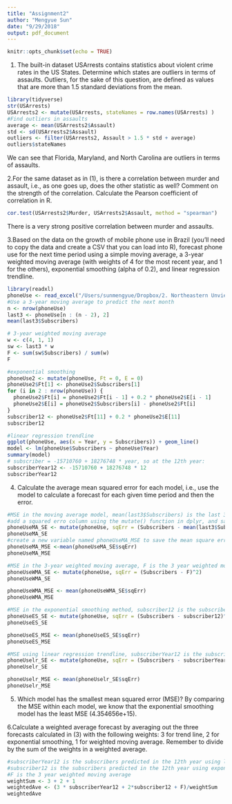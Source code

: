 ```yaml
---
title: "Assignment2"
author: "Mengyue Sun"
date: "9/29/2018"
output: pdf_document
---
```


```r
knitr::opts_chunk$set(echo = TRUE)
```
1. The built-in dataset USArrests contains statistics about violent crime rates in the US States. Determine which states are outliers in terms of assaults. Outliers, for the sake of this question, are defined as values that are more than 1.5 standard deviations from the mean.

```r
library(tidyverse)
str(USArrests)
USArrests2 <- mutate(USArrests, stateNames = row.names(USArrests) )
#Find outliers in assaults
average <- mean(USArrests2$Assault)
std <- sd(USArrests2$Assault)
outliers <- filter(USArrests2, Assault > 1.5 * std + average)
outliers$stateNames
```
We can see that Florida, Maryland, and North Carolina are outliers in terms of assaults.

2.For the same dataset as in (1), is there a correlation between murder and assault, i.e., as one goes up, does the other statistic as well? Comment on the strength of the correlation. Calculate the Pearson coefficient of correlation in R.
```r
cor.test(USArrests2$Murder, USArrests2$Assault, method = "spearman")
```
There is a very strong positive correlation between murder and assaults.

3.Based on the data on the growth of mobile phone use in Brazil (you'll need to copy the data and create a CSV that you can load into R), forecast phone use for the next time period using a simple moving average, a 3-year weighted moving average (with weights of 4 for the most recent year, and 1 for the others), exponential smoothing (alpha of 0.2), and linear regression trendline.
```r
library(readxl)
phoneUse <- read_excel("/Users/sunmengyue/Dropbox/2. Northeastern Unviersity/Fall2018/DA 5030 DataMining and Machine Learning/Week3/Brazildata.xlsx")
#Use a 3-year moving average to predict the next month
n <- nrow(phoneUse)
last3 <- phoneUse[n : (n - 2), 2]
mean(last3$Subscribers)

# 3-year weighted moving average
w <- c(4, 1, 1)
sw <- last3 * w
F <- sum(sw$Subscribers) / sum(w)
F

#exponential smoothing
phoneUse2 <- mutate(phoneUse, Ft = 0, E = 0)
phoneUse2$Ft[1] <- phoneUse2$Subscribers[1]
for (i in 2 : nrow(phoneUse)) {
  phoneUse2$Ft[i] = phoneUse2$Ft[i - 1] + 0.2 * phoneUse2$E[i - 1]
  phoneUse2$E[i] = phoneUse2$Subscribers[i] - phoneUse2$Ft[i]
}
subscriber12 <- phoneUse2$Ft[11] + 0.2 * phoneUse2$E[11]
subscriber12

#linear regression trendline
ggplot(phoneUse, aes(x = Year, y = Subscribers)) + geom_line()
model <- lm(phoneUse$Subscribers ~ phoneUse$Year)
summary(model)
# subscriber = -15710760 + 18276748 * year, so at the 12th year:
subscriberYear12 <- -15710760 + 18276748 * 12
subscriberYear12
```

4. Calculate the average mean squared error for each model, i.e., use the model to calculate a forecast for each given time period and then the error.
```r
#MSE in the moving average model, mean(last3$Subscribers) is the last 3 year moving average
#add a squared erro column using the mutate() function in dplyr, and save it to the phoneUseMA_SE table
phoneUseMA_SE <- mutate(phoneUse, sqErr = (Subscribers - mean(last3$Subscribers))^2)
phoneUseMA_SE
#create a new variable named phoneUseMA_MSE to save the mean square error
phoneUseMA_MSE <-mean(phoneUseMA_SE$sqErr) 
phoneUseMA_MSE

#MSE in the 3-year weighted moving average, F is the 3 year weighted moving average
phoneUseWMA_SE <- mutate(phoneUse, sqErr = (Subscribers - F)^2)
phoneUseWMA_SE

phoneUseWMA_MSE <- mean(phoneUseWMA_SE$sqErr)
phoneUseWMA_MSE

#MSE in the exponential smoothing method, subscriber12 is the subscribers predicted in the 12th year using exponential smoothing method
phoneUseES_SE <- mutate(phoneUse, sqErr = (Subscribers - subscriber12)^2)
phoneUseES_SE

phoneUseES_MSE <- mean(phoneUseES_SE$sqErr)
phoneUseES_MSE

#MSE using linear regression trendline, subscriberYear12 is the subscribers predicted in the 12th year using linear regression
phoneUselr_SE <- mutate(phoneUse, sqErr = (Subscribers - subscriberYear12)^2)
phoneUselr_SE

phoneUselr_MSE <- mean(phoneUselr_SE$sqErr)
phoneUselr_MSE
```
5. Which model has the smallest mean squared error (MSE)?
By comparing the MSE within each model, we know that the exponential smoothing model has the least MSE (4.354656e+15).

6.Calculate a weighted average forecast by averaging out the three forecasts calculated in (3) with the following weights: 3 for trend line, 2 for exponential smoothing, 1 for weighted moving average. Remember to divide by the sum of the weights in a weighted average.
```r
#subscriberYear12 is the subscribers predicted in the 12th year using linear regression,
#subscriber12 is the subscribers predicted in the 12th year using exponential smoothing,
#F is the 3 year weighted moving average
weightSum <- 3 + 2 + 1
weightedAve <- (3 * subscriberYear12 + 2*subscriber12 + F)/weightSum
weightedAve
```

